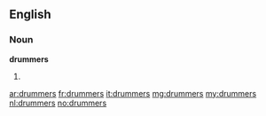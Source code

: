 ==English==

===Noun===
'''drummers'''

# {{plural of|drummer}}

[[ar:drummers]]
[[fr:drummers]]
[[it:drummers]]
[[mg:drummers]]
[[my:drummers]]
[[nl:drummers]]
[[no:drummers]]